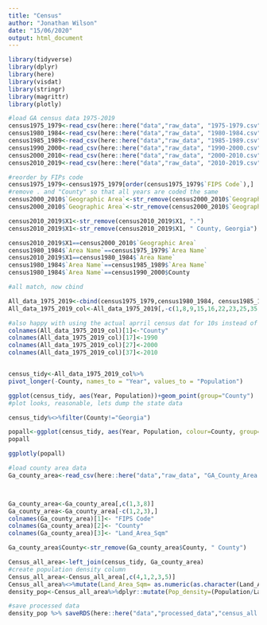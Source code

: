 ---
title: "Census"
author: "Jonathan Wilson"
date: "15/06/2020"
output: html_document
---
```{r}
library(tidyverse)
library(dplyr)
library(here)
library(visdat)
library(stringr)
library(magrittr)
library(plotly)
```
```{r}
#load GA census data 1975-2019
census1975_1979<-read_csv(here::here("data","raw_data", "1975-1979.csv"))
census1980_1984<-read_csv(here::here("data","raw_data", "1980-1984.csv"))
census1985_1989<-read_csv(here::here("data","raw_data", "1985-1989.csv"))
census1990_2000<-read_csv(here::here("data","raw_data", "1990-2000.csv"))
census2000_2010<-read_csv(here::here("data","raw_data", "2000-2010.csv"))
census2010_2019<-read_csv(here::here("data","raw_data", "2010-2019.csv"))
```

```{r}
#reorder by FIPs code
census1975_1979<-census1975_1979[order(census1975_1979$`FIPS Code`),] 
#remove . and "County" so that all years are coded the same
census2000_2010$`Geographic Area`<-str_remove(census2000_2010$`Geographic Area`, ".")
census2000_2010$`Geographic Area`<-str_remove(census2000_2010$`Geographic Area`, " County")

census2010_2019$X1<-str_remove(census2010_2019$X1, ".")
census2010_2019$X1<-str_remove(census2010_2019$X1, " County, Georgia")

census2010_2019$X1==census2000_2010$`Geographic Area`
census1980_1984$`Area Name`==census1975_1979$`Area Name`
census2010_2019$X1==census1980_1984$`Area Name`
census1980_1984$`Area Name`==census1985_1989$`Area Name`
census1980_1984$`Area Name`==census1990_2000$County

#all match, now cbind

All_data_1975_2019<-cbind(census1975_1979,census1980_1984, census1985_1989, census1990_2000, census2000_2010, census2010_2019)
All_data_1975_2019_col<-All_data_1975_2019[,-c(1,8,9,15,16,22,23,25,35,36,38,49,50,51,52,53)]

#also happy with using the actual aprril census dat for 10s instead of estimates
colnames(All_data_1975_2019_col)[1]<-"County"
colnames(All_data_1975_2019_col)[17]<-1990
colnames(All_data_1975_2019_col)[27]<-2000
colnames(All_data_1975_2019_col)[37]<-2010


census_tidy<-All_data_1975_2019_col%>%
pivot_longer(-County, names_to = "Year", values_to = "Population")

ggplot(census_tidy, aes(Year, Population))+geom_point(group="County")
#plot looks, reasonable, lets dump the state data

census_tidy%<>%filter(County!="Georgia")

popall<-ggplot(census_tidy, aes(Year, Population, colour=County, group=County))+ geom_point(size=1)+ geom_smooth() +theme(legend.position = "none")
popall

ggplotly(popall)
```

```{r}
#load county area data
Ga_county_area<-read_csv(here::here("data","raw_data", "GA_County_Area.csv"))



Ga_county_area<-Ga_county_area[,c(1,3,8)]
Ga_county_area<-Ga_county_area[-c(1,2,3),]
colnames(Ga_county_area)[1]<- "FIPS Code"
colnames(Ga_county_area)[2]<- "County"
colnames(Ga_county_area)[3]<- "Land_Area_Sqm"

Ga_county_area$County<-str_remove(Ga_county_area$County, " County")

Census_all_area<-left_join(census_tidy, Ga_county_area)
#create population density column
Census_all_area<-Census_all_area[,c(4,1,2,3,5)]
Census_all_area%<>%mutate(Land_Area_Sqm= as.numeric(as.character(Land_Area_Sqm)))
density_pop<-Census_all_area%>%dplyr::mutate(Pop_density=(Population/Land_Area_Sqm))
```
```{r}
#save processed data
density_pop %>% saveRDS(here::here("data","processed_data","census_all.rds"))


```